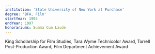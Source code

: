 ```yaml
---
institution: 'State University of New York at Purchase'
degree: 'BFA, Film'
startYear: 1993
endYear: 1997
honorariums: Summa Cum Laude
---
```

King Scholarship for Film Studies, Tara Wyme Technicolor Award, Torrell Post-Production Award, Film Department Achievement Award
